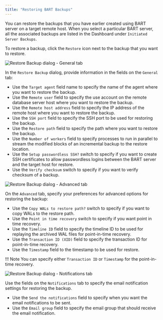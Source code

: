 ```yaml
---
title: "Restoring BART Backups"
---
```


<div id="restoring_bart_backups" class="registered_link"></div>

You can restore the backups that you have earlier created using BART server on a target remote host. When you select a particular BART server, all the associated backups are listed in the Dashboard under `Initiated Server Backups`.

To restore a backup, click the `Restore` icon next to the backup that you want to restore.

![Restore Backup dialog - General tab](../images/BART_backup_restore_general.png)

In the `Restore Backup` dialog, provide information in the fields on the `General` tab:

-   Use the `Target agent` field name to specify the name of the agent where you want to restore the backup.
-   Use the `Remote user` field to specify the use account on the remote database server host where you want to restore the backup.
-   Use the `Remote host address` field to specify the IP address of the remote host where you want to restore the backup.
-   Use the `SSH port` field to specify the SSH port to be used for restoring the backup.
-   Use the `Restore path` field to specify the path where you want to restore the backup.
-   Use the `Number of workers` field to specify processes to run in parallel to stream the modified blocks of an incremental backup to the restore location.
-   Use the `Setup passwordless SSH?` switch to specify if you want to create SSH certificates to allow passwordless logins between the BART server and the target host for restore.
-   Use the `Verify checksum` switch to specify if you want to verify checksum of a backup.

![Restore Backup dialog - Advanced tab](../images/BART_backup_restore_advanced.png)

On the `Advanced` tab, specify your preferences for advanced options for restoring the backup:

-   Use the `Copy WALs to restore path?` switch to specify if you want to copy WALs to the restore path.
-   Use the `Point in time recovery` switch to specify if you want point in time recovery.
-   Use the `Timeline ID` field to specify the timeline ID to be used for replaying the archived WAL files for point-in-time recovery.
-   Use the `Transaction ID (XID)` field to specify the transaction ID for point-in-time recovery.
-   Use the `Timestamp` field to the timestamp to be used for restore.

!!! Note
    You can specify either `Transaction ID` or `Timestamp` for the point-in-time recovery.

![Restore Backup dialog - Notifications tab](../images/BART_backup_restore_notifications.png)

Use the fields on the `Notifications` tab to specify the email notification settings for restoring the backup.

-   Use the `Send the notifications` field to specify when you want the email notifications to be sent.
-   Use the `Email group` field to specify the email group that should receive the email notification.
